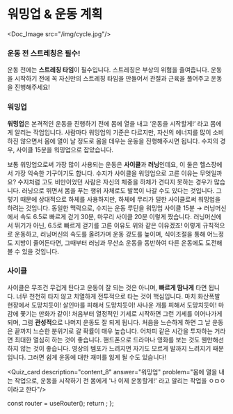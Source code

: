 # 워밍업 & 운동 계획


<Doc_Image src="/img/cycle.jpg"/>

### 운동 전 스트레칭은 필수!

운동 전에는 **스트레칭 타임**이 필수입니다. 스트레칭은 부상의 위험을 줄여줍니다. 운동을 시작하기 전에 꼭 자신만의 스트레칭 타임을 만들어서 관절과 근육을 풀어주고 운동을 진행해주세요!

### 워밍업

**워밍업**은 본격적인 운동을 진행하기 전에 몸에 열을 내고 ‘운동을 시작할게!’ 라고 몸에게 알리는 작업입니다. 사람마다 워밍업의 기준은 다르지만, 자신의 에너지를 많이 소비하진 않으면서 몸에 열이 날 정도로 몸을 데우는 운동을 진행해주시면 됩니다. 수지의 경우, 사이클 15분을 워밍업으로 잡았습니다.

보통 워밍업으로써 가장 많이 사용되는 운동은 **사이클**과 **러닝**인데요, 이 둘은 헬스장에서 가장 익숙한 기구이기도 합니다. 수지가 사이클을 워밍업으로 고른 이유는 무엇일까요? 수지처럼 고도 비만이었던 사람은 자신의 체중을 하체가 견디지 못하는 경우가 많습니다. 러닝으로 뛰면서 몸을 푸는 행위 자체로도 발목이 나갈 수도 있다는 것입니다. 그렇기 때문에 상대적으로 하체를 사용하지만, 하체에 무리가 덜한 사이클로써 워밍업을 하려는 것입니다. 동일한 맥락으로, 수지는 운동 루틴을 워밍업 사이클 15분 → 러닝머신에서 속도 6.5로 빠르게 걷기 30분, 마무리 사이클 20분 이렇게 짰습니다. 러닝머신에서 뛰기가 아닌, 6.5로 빠르게 걷기를 고른 이유도 위와 같은 이유겠죠! 이렇게 규칙적으로 운동하고, 러닝머신의 속도를 올려가며 운동 강도를 높이며, 식이조절을 통해 어느정도 지방이 줄어든다면, 그때부터 러닝과 무산소 운동을 동반하여 다른 운동에도 도전해볼 수 있을 것입니다.

### 사이클

사이클은 무조건 무겁게 탄다고 운동이 잘 되는 것은 아니며, **빠르게 땀나게** 타면 됩니다. 너무 천천히 타지 않고 치열하게 전투적으로 타는 것이 핵심입니다. 마치 화산폭발 현장에서 도망치듯이! 살인마를 피해서 도망치듯이! 사나운 개를 피해서 도망치듯이! 마감에 쫓기는 만화가 같이! 처음부터 열정적인 기세로 시작하면 그런 기세를 이어나가게 되며, 그럼 **관성적**으로 나머지 운동도 잘 되게 됩니다. 처음을 느슨하게 하면 그 날 운동은 끝까지 느슨한 분위기로 갈 확률이 매우 높습니다. 어차피 같은 시간을 투자하는 거라면 최대한 열심히 하는 것이 좋습니다. 핸드폰으로 드라마나 영화를 보는 것도 웬만해선 하지 않는 것이 좋습니다. 영상의 템포가 느려지면 자기도 모르게 발까지 느려지기 때문입니다. 그러면 쉽게 운동에 대한 재미를 잃게 될 수도 있습니다!


<Quiz_card description="content_8" answer="워밍업" problem="몸에 열을 내는 작업으로, 운동을 시작하기 전 몸에게 '나 이제 운동할게!' 라고 알리는 작업을 ㅇㅁㅇ 이라고 한다"/>



  const router = useRouter();
  return <PageKey route={router.pathname} />;
};

<Final />

